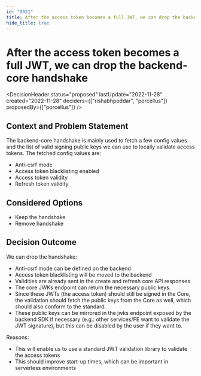 ```yaml
---
id: "0021"
title: After the access token becomes a full JWT, we can drop the backend-core handshake
hide_title: true
---
```



# After the access token becomes a full JWT, we can drop the backend-core handshake

<DecisionHeader status="proposed" lastUpdate="2022-11-28" created="2022-11-28" deciders={["rishabhpoddar", "porcellus"]} proposedBy={["porcellus"]} />

## Context and Problem Statement

The backend-core handshake is mainly used to fetch a few config values and the list of valid signing public keys we can use to locally validate access tokens. The fetched config values are:
- Anti-csrf mode
- Access token blacklisting enabled
- Access token validity
- Refresh token validity

## Considered Options

* Keep the handshake
* Remove handshake

## Decision Outcome

We can drop the handshake:
- Anti-csrf mode can be defined on the backend
- Access token blacklisting will be moved to the backend
- Validities are already sent in the create and refresh core API responses
- The core JWKs endpoint can return the necessary public keys. 
- Since these JWTs (the access token) should still be signed in the Core, the validation should fetch the public keys from the Core as well, which should also conform to the standard.
- These public keys can be mirrored in the jwks endpoint exposed by the backend SDK if necessary (e.g.: other services/FE want to validate the JWT signature), but this can be disabled by the user if they want to.

Reasons:
- This will enable us to use a standard JWT validation library to validate the access tokens
- This should improve start-up times, which can be important in serverless environments
